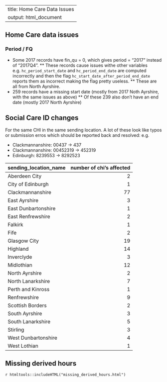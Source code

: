 ---
title: Home Care Data Issues
output: html_document
----


## Home Care data issues

### Period / FQ

* Some 2017 records have fin_qu = 0, which gives period = "2017" instead of "2017Q4".
** These records cause issues withe other variables e.g. `hc_period_start_date` and `hc_period_end_date` are computed incorrectly and then the flag `hc_start_date_after_period_end_date` reports them as incorrect making the flag pretty useless.
** These are all from North Ayrshire.
* 259 records have a missing start date (mostly from 2017 Noth Ayrshire, with the same issues as above)
** Of these 239 also don't have an end date (mostly 2017 North Ayrshire)


## Social Care ID changes

For the same CHI in the same sending location. A lot of these look like typos or submission erros which should be reported back and resolved: e.g.

* Clackmannanshire: 00437 -> 437
* Clackmannanshire: 00452319 -> 452319
* Edinburgh: 8239553 -> 8292523

| sending_location_name | number of chi's affected |
|-----------------------|-------------------------:|
| Aberdeen City         |                        2 |
| City of Edinburgh     |                        1 |
| Clackmannanshire      |                       77 |
| East Ayrshire         |                        3 |
| East Dunbartonshire   |                        1 |
| East Renfrewshire     |                        2 |
| Falkirk               |                        1 |
| Fife                  |                        2 |
| Glasgow City          |                       19 |
| Highland              |                       14 |
| Inverclyde            |                        3 |
| Midlothian            |                       12 |
| North Ayrshire        |                        2 |
| North Lanarkshire     |                        7 |
| Perth and Kinross     |                        1 |
| Renfrewshire          |                        9 |
| Scottish Borders      |                        2 |
| South Ayrshire        |                        3 |
| South Lanarkshire     |                        5 |
| Stirling              |                        3 |
| West Dunbartonshire   |                        4 |
| West Lothian          |                        1 |


## Missing derived hours

`r htmltools::includeHTML("missing_derived_hours.html")`
